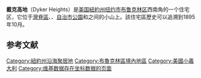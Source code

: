 {{Infobox settlement
| name = 戴克高地<br>Dyker Heights
| nickname = Dyker
| settlement_type = {{link-en|布魯克林社區|Neighborhoods of Brooklyn}}
| motto = 
| image_skyline = Saitta House Dyker Heights.JPG
| imagesize = 300px
| image_caption = 
| image_map = {{maplink|frame=y|plain=y|frame-align=center|zoom=12|type=shape|from=Neighbourhoods/New York City/Dyker Heights.map}}<!--{{maplink|frame=y|plain=yes|frame-align=center|frame-lat=40.705|frame-long=-73.975|zoom=9|type=point|coord={{coord|40.620|-74.007}}}}-->
| map_alt = 
| map_caption = 戴克高地位於紐約的位置
| coordinates = {{coord|40.620|-74.007|type:city_region:US-NY|display=inline,title}}
| image_dot_map =
| dot_mapsize =
| dot_map_caption =
| dot_x =
| dot_y =
| pushpin_map = <!--USA New York City#USA New York#USA-->
| pushpin_label_position = <!-- the position of the pushpin label: left, right, top, bottom, none -->
| pushpin_map_caption = <!--Location of Dyker Heights-->
| pushpin_mapsize = 250px
| subdivision_type        = [[世界政區索引|世界政區索引]]
| subdivision_name        = {{flag|United States}}
| subdivision_type1       = [[美国州份|美国州份]]
| subdivision_name1       = {{flag|New York}}
| subdivision_type2       = [[城市|城市]]
| subdivision_name2       = {{flagicon image|Flag of New York City.svg}} [[纽约|纽约]]
| subdivision_type3       = [[行政區_(紐約市)|行政區]]
| subdivision_name3       = {{flagicon image|Flag of Brooklyn, New York.png}} [[布鲁克林区|布鲁克林区]]
| established_title = 開發
| established_date = 1895–1902
| established_title2 = 開發者
| established_date2 = Walter L. Johnson
| established_title3 =
| established_date3 =
| population_as_of = [[2010年美國人口普查|2010年美國人口普查]]
| population_footnotes = <ref name="PLP5">[http://www1.nyc.gov/assets/planning/download/pdf/data-maps/nyc-population/census2010/t_pl_p5_nta.pdf Table PL-P5 NTA: Total Population and Persons Per Acre - New York City Neighborhood Tabulation Areas*, 2010], Population Division - [[New_York_City|New York City]] Department of City Planning, February 2012. Accessed June 16, 2016.</ref>
| population_note =
| population_total = 42,419
| population_density_km2 =
| population_density_sq_mi =
| elevation_footnotes =
| elevation_m = 15.5−33.5
| elevation_ft = 51−110
| timezone1 = [[北美东部时区|北美东部时区]]
| unit_pref = imperial
| utc_offset1 = −5
| timezone1_DST = [[北美东部时区|北美东部时区]]
| utc_offset1_DST = −4
| postal_code_type = [[美國郵區編號|美國郵區編號]]
| postal_code = 11228
| area_code_type = [[电话号码分类计划|电话号码分类计划]]
| area_codes = {{link-en||Area codes 718, 347, and 929}}, and {{link-en||Area code 917}}
| website =
}}'''戴克高地'''（Dyker Heights）是[[美国|美国]][[紐約州|紐約州]][[纽约市|纽约市]][[布鲁克林区|布鲁克林区]]西南角的一个住宅区，它位于[[灣脊區|灣脊區]]、{{link-en|本森赫斯特|Bensonhurst, Brooklyn}}、[[自治市公園|自治市公園]]和{{link-en|格雷夫森德湾|Belt Parkway}}之间的小山上。該住宅區歷史可以追溯到1895年10月。

==参考文献==
{{reflist}}

[[Category:紐約州沿海聚居地|Category:紐約州沿海聚居地]]
[[Category:布魯克林區境內地區|Category:布魯克林區境內地區]]
[[Category:美國小義大利|Category:美國小義大利]]
[[Category:维基数据存在坐标数据的页面|Category:维基数据存在坐标数据的页面]]